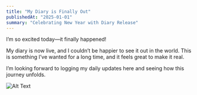 ```yaml
---
title: "My Diary is Finally Out"
publishedAt: "2025-01-01"
summary: "Celebrating New Year with Diary Release"
---
```


I’m so excited today—it finally happened!

My diary is now live, and I couldn’t be happier to see it out in the world. This is something I’ve wanted for a long time, and it feels great to make it real.

I’m looking forward to logging my daily updates here and seeing how this journey unfolds.

![Alt Text](../images/2025-01-01/AgACAgUAAxkBAAOjZ3TsTxUFW1o24X9Enayw2ZcIqhwAAgrDMRtBMKhX_sawXV4vIwwBAAMCAAN5AAM2BA.webp)
